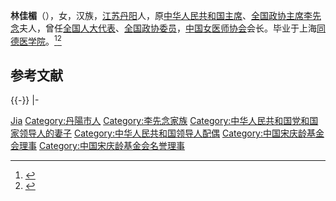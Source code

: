 {{Infobox officeholder
| 图像        = Lin Jiamei, 1985 (cropped).jpg
| 图像说明    = 林佳楣（摄于1985年）
| 职务1       = {{Flagicon|中华人民共和国}} [[中华人民共和国主席配偶|中华人民共和国主席夫人]]
| 就任日期1   = 1983年6月18日
| 卸任日期1   = 1988年4月8日
| 主席1       = [[李先念|李先念]]
| 前任1       = [[王光美|王光美]]（至1968年）
| 继任1       = {{box|[[李伯钊|李伯钊]]}}（[[杨尚昆|杨尚昆]]就任时已殁）{{to}}[[王冶坪|王冶坪]]
| 姓名        = 林佳楣
| 原名        = 
| 出生日期    = {{birth date and age|1924|6|21}}
| 出生地点    = {{CHN-1912}}[[江蘇省_(中華民國)|江蘇省]][[镇江市|镇江市]]
| 逝世日期    = <!-- {{death date and age|}}（死亡在前，出生在后）{{death year and age|}} -->
| 逝世地点    = 
| 政党        = {{CPC}}
| 父母        = 
| 配偶        = [[李先念|李先念]]<!--{{marriage|姓名|}} -->
| 子女        = 
| 亲属        = 
| 信仰        = 
| 母校        = 上海[[上海交通大学医学院|同德医学院]]
| 网站        = 
| 签名        = 
| 脚注        = 
}}

'''林佳楣'''（{{bd|1924年|6月21日|catIdx=L林}}），女，汉族，[[江苏省|江苏]][[丹阳市|丹阳]]人，原[[中华人民共和国主席|中华人民共和国主席]]、[[中国人民政治协商会议全国委员会主席|全国政协主席]][[李先念|李先念]]夫人，曾任[[全国人民代表大会代表|全国人大代表]]、[[中国人民政治协商会议全国委员会|全国政协委员]]，[[中国女医师协会|中国女医师协会]]会长。毕业于上海[[上海交通大学医学院|同德医学院]]。<ref>{{cite web|url=http://www.ahyx.net/Article/zhzx/201104/6781.html|title=原国家主席李先念夫人林佳楣下榻天际宾馆|accessdate=2013-03-26|date=2011-04-06|work=岳西县新闻网|archiveurl=https://web.archive.org/web/20111008032301/http://ahyx.net/Article/zhzx/201104/6781.html|archivedate=2011-10-08|dead-url=yes}}</ref><ref>{{cite web|url=http://www.njdaily.cn/2011/1215/56795.shtml|title=中国第一夫人系列－林佳楣|accessdate=2013-03-26|date=2011-12-15|work=南京日报网|archiveurl=https://web.archive.org/web/20121028160532/http://www.njdaily.cn/2011/1215/56795.shtml|archivedate=2012-10-28|dead-url=yes}}</ref>

== 参考文献 ==
{{reflist}}
{{-}}
{{s-start}}
{{s-hon}}
|-
{{s-vacant|last=<br>[[王光美|王光美]]<br>（[[刘少奇|刘少奇]]夫人）|不设实职主席<br>（1968年－1983年）}}
{{s-title|[[中华人民共和国主席配偶|中华人民共和国主席夫人]]|1983年－1988年}}
{{s-vacant|next=<br>[[王冶坪|王冶坪]]<br> （[[江泽民|江泽民]]夫人）|{{box|[[李伯钊|李伯钊]]}}<br>（[[杨尚昆|杨尚昆]]夫人,已殁）}}
{{s-end}}

{{中华人民共和国主席夫人}}
{{Navboxes 
| title  = 林佳楣在[[中国宋庆龄基金会|中国宋庆龄基金会]]的职务
| list1  =
{{宋庆龄基金会第一届理事会}}
{{宋庆龄基金会第二届理事会}}
{{宋庆龄基金会第三届理事会}}
{{中国宋庆龄基金会第五届理事会}}
{{中国宋庆龄基金会第七届理事会}}
}}

{{Authority control}}
{{DEFAULTSORT:Lin林}}
[[Category:林姓|Jia]]
[[Category:丹陽市人|Category:丹陽市人]]
[[Category:李先念家族|Category:李先念家族]]
[[Category:中华人民共和国党和国家领导人的妻子|Category:中华人民共和国党和国家领导人的妻子]]
[[Category:中华人民共和国领导人配偶|Category:中华人民共和国领导人配偶]]
[[Category:中国宋庆龄基金会理事|Category:中国宋庆龄基金会理事]]
[[Category:中国宋庆龄基金会名誉理事|Category:中国宋庆龄基金会名誉理事]]